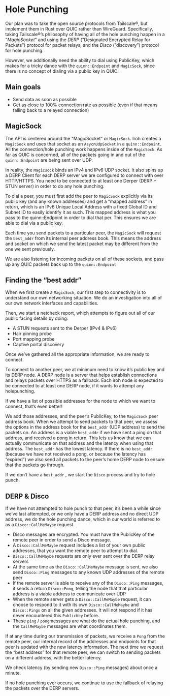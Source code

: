 
# Hole Punching

Our plan was to take the open source protocols from Tailscale®, but implement them in Rust over QUIC rather than WireGuard. Specifically, taking Tailscale®’s philosophy of having all of the hole punching happen in a “*MagicSocket*” and using the *DERP* (”Designated Encrypted Relay for Packets”) protocol for packet relays, and the *Disco* (”discovery”) protocol for hole punching. 

However, we additionally need the ability to dial using PublicKey, which makes for a tricky dance with the `quinn::Endpoint` and `MagicSock`, since there is no concept of dialing via a public key in QUIC. 

## Main goals

- Send data as soon as possible
- Get as close to 100% connection rate as possible (even if that means falling back to a relayed connection)

## MagicSock

The API is centered around the “MagicSocket” or `MagicSock`. Iroh creates a `MagicSock` and uses that socket as an `AsycnUdpSocket` in a `quinn::Endpoint`. All the connection/hole punching work happens inside of the `MagicSock`. As far as QUIC is concerned, all of the packets going in and out of the `quinn::Endpoint` are being sent over UDP.

In reality, the `Magicsock` binds an IPv4 and IPv6 UDP socket. It also spins up a DERP Client for each DERP server we are configured to connect with over HTTP/HTTPS. You need to be connected to at least one Derper (DERP + STUN server) in order to do any hole punching.

To dial a peer, you must first add the peer to `MagicSock` explicitly via its public key (and any known addresses) and get a “mapped address” in return, which is an IPv6 Unique Local Address with a fixed Global ID and Subnet ID to easily identify it as such. This mapped address is what you pass to the quinn::Endpoint in order to dial that per. This ensures we are able to dial via a public key.

Each time you send packets to a particular peer, the `MagicSock` will request the `best_addr` from its internal peer address book. This means the address and socket on which we send the latest packet may be different from the one we sent previously.

We are also listening for incoming packets on all of these sockets, and pass up any QUIC packets back up to the `quinn::Endpoint`

## Finding the “best addr”

When we first create a `MagicSock`, our first step to connectivity is to understand our own networking situation. We do an investigation into all of our own network interfaces and capabilities.

Then, we start a  netcheck report, which attempts to figure out all of our public facing details by doing:

- A STUN requests sent to the Derper (IPv4 & IPv6)
- Hair pinning probe
- Port mapping probe
- Captive portal discovery

Once we’ve gathered all the appropriate information, we are ready to connect.

To connect to another peer, we at minimum need to know it’s public key and its DERP node. A DERP node is a server that helps establish connections and relays packets over HTTPS as a fallback. Each iroh node is expected to be connected to at least one DERP node, if it wants to attempt any holepunching.

If we have a list of possible addresses for the node to which we want to connect, that’s even better!

We add those addresses, and the peer’s PublicKey, to the `MagicSock` peer address book. When we attempt to send packets to that peer, we assess the options in the address book for the `best_addr` (UDP address) to send the packets on. An address is a viable `best_addr` if we have sent a ping on that address, and received a pong in return. This lets us know that we can actually communicate on that address and the latency when using that address. The `best_addr` has the lowest latency. If there is no `best_addr` (because we have not received a pong, or because the latency has “expired”) we also send all packets to the peer’s home DERP node to ensure that the packets go through.

If we don’t have a `best_addr` , we start the `Disco` process and try to hole punch.

## DERP & Disco

If we have not attempted to hole punch to that peer, it’s been a while since we’ve last attempted, or we only have a DERP address and no direct UDP address, we do the hole punching dance, which in our world is referred to as a `Disco::CallMeMaybe` request.

- Disco messages are encrypted. You must have the PublicKey of the remote peer in order to send a Disco message.
- A `Disco::CallMeMaybe` request includes a list of your own public addresses, that you want the remote peer to attempt to dial.
- `Disco::CallMeMaybe` requests are only ever sent over the DERP relay servers
- At the same time as the `Disco::CallMeMaybe` message is sent, we also send `Disco::Ping` messages to any known UDP addresses of the remote peer
- If the remote server is able to receive any of the `Disco::Ping` messages, it sends a return `Disco::Pong`, telling the node that that particular address is a viable address to communicate over UDP
- When the remote server gets a `Disco::CallMeMaybe` request, it can choose to respond to it with its own `Disco::CallMeMaybe` and `Disco::Pings` on all the given addresses. It will not respond if it has never encountered this `PublicKey` before.
- These `ping` / `pong`messages are what do the actual hole punching, and the `CallMeMaybe` messages are what coordinates them.

If at any time during our transmission of packets, we receive a `Pong` from the remote peer, our internal record of the addresses and endpoints for that peer is updated with the new latency information. The next time we request the “best address” for that remote peer, we can switch to sending packets on a different address, with the better latency.

We check latency (by sending new `Disco::Ping` messages) about once a minute.

If no hole punching ever occurs, we continue to use the fallback of relaying the packets over the DERP servers.
